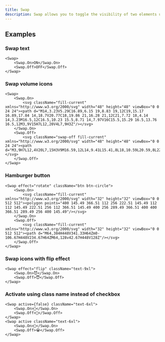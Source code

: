 ```yaml
---
title: Swap
description: Swap allows you to toggle the visibility of two elements using a checkbox or a class name.
---
```


## Examples

### Swap text
```tsx live
<Swap>
    <Swap.On>ON</Swap.On>
    <Swap.Off>OFF</Swap.Off>
</Swap>

```

### Swap volume icons
```tsx live
<Swap>
    <Swap.On>
        <svg className="fill-current" xmlns="http://www.w3.org/2000/svg" width="48" height="48" viewBox="0 0 24 24"><path d="M14,3.23V5.29C16.89,6.15 19,8.83 19,12C19,15.17 16.89,17.84 14,18.7V20.77C18,19.86 21,16.28 21,12C21,7.72 18,4.14 14,3.23M16.5,12C16.5,10.23 15.5,8.71 14,7.97V16C15.5,15.29 16.5,13.76 16.5,12M3,9V15H7L12,20V4L7,9H3Z"/></svg>
    </Swap.On>
    <Swap.Off>
        <svg className="swap-off fill-current" xmlns="http://www.w3.org/2000/svg" width="48" height="48" viewBox="0 0 24 24"><path d="M3,9H7L12,4V20L7,15H3V9M16.59,12L14,9.41L15.41,8L18,10.59L20.59,8L22,9.41L19.41,12L22,14.59L20.59,16L18,13.41L15.41,16L14,14.59L16.59,12Z"/></svg>
    </Swap.Off>
</Swap>

```

### Hamburger button
```tsx live
<Swap effect="rotate" className="btn btn-circle">
    <Swap.On>
        <svg className="fill-current" xmlns="http://www.w3.org/2000/svg" width="32" height="32" viewBox="0 0 512 512"><polygon points="400 145.49 366.51 112 256 222.51 145.49 112 112 145.49 222.51 256 112 366.51 145.49 400 256 289.49 366.51 400 400 366.51 289.49 256 400 145.49"/></svg>
    </Swap.On>
    <Swap.Off>
        <svg className="fill-current" xmlns="http://www.w3.org/2000/svg" width="32" height="32" viewBox="0 0 512 512"><path d="M64,384H448V341.33H64Zm0-106.67H448V234.67H64ZM64,128v42.67H448V128Z"/></svg>
    </Swap.Off>
</Swap>

```

### Swap icons with flip effect
```tsx live
<Swap effect="flip" className="text-9xl">
    <Swap.On>😈</Swap.On>
    <Swap.Off>😇</Swap.Off>
</Swap>

```
### Activate using class name instead of checkbox

```tsx live
<Swap active={false} className="text-6xl">
    <Swap.On>🥵</Swap.On>
    <Swap.Off>🥶</Swap.Off>
</Swap>
<Swap active className="text-6xl">
    <Swap.On>🥳</Swap.On>
    <Swap.Off>😭</Swap.Off>
</Swap>

```
